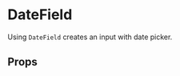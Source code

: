 

<Meta title="DateField" />

# DateField

Using `DateField` creates an input with date picker.

<Canvas>
  <Story name="Default">
    <Field component={DateField} name="dateField.defaultDate" />
  </Story>
</Canvas>

<Canvas>
  <Story name="With min and max dates">
    <Field
      component={DateField}
      maxDate={addDays(startOfDay(new Date()), 5)}
      minDate={addDays(startOfDay(new Date()), -5)}
      name="dateField.withMinAndMaxDates"
    />
  </Story>
</Canvas>

<Canvas>
  <Story name="With `input.value` in milliseconds">
    <Field
      component={DateField}
      format={formatDateFromUTC}
      maxDate={addDays(startOfDay(new Date()), 10)}
      minDate={addDays(startOfDay(new Date()), -10)}
      name="dateField.inMs"
      parse={parseDateToUTC}
    />
  </Story>
</Canvas>

## Props

<ArgsTable of={DateField} />
